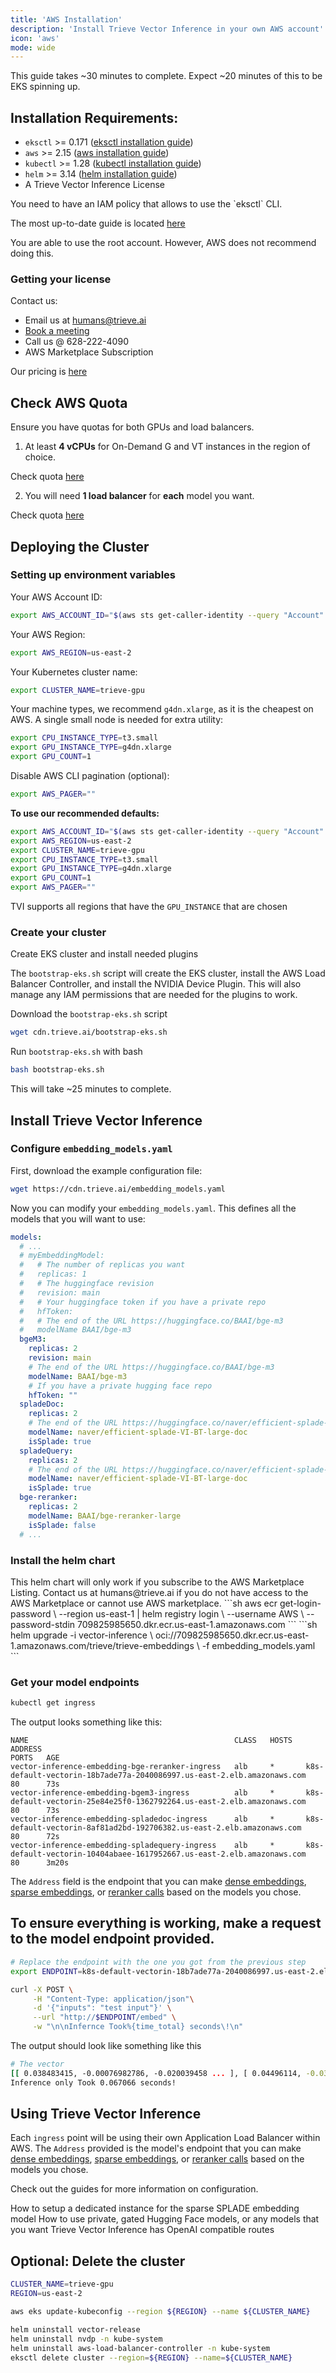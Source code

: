 ```yaml
---
title: 'AWS Installation'
description: 'Install Trieve Vector Inference in your own AWS account'
icon: 'aws'
mode: wide
---
```


<Note>This guide takes ~30 minutes to complete. Expect ~20 minutes of this to be EKS spinning up. </Note>

## Installation Requirements:

- `eksctl` >= 0.171 ([eksctl installation guide](https://eksctl.io/installation))
- `aws` >= 2.15 ([aws installation guide](https://docs.aws.amazon.com/cli/latest/userguide/getting-started-install.html))
- `kubectl` >= 1.28 ([kubectl installation guide](https://kubernetes.io/docs/tasks/tools/#kubectl))
- `helm` >= 3.14 ([helm installation guide](https://helm.sh/docs/intro/install/#helm))
- A Trieve Vector Inference License

<Accordion title="IAM Policy Minimum Requirements">
  You need to have an IAM policy that allows to use the `eksctl` CLI.

  The most up-to-date guide is located [here](https://eksctl.io/usage/minimum-iam-policies)

  You are able to use the root account. However, AWS does not recommend doing this.
</Accordion>

### Getting your license

Contact us:
- Email us at humans@trieve.ai
- [Book a meeting](https://cal.com/nick.k/meet)
- Call us @ 628-222-4090
- AWS Marketplace Subscription

Our pricing is [here](/vector-inference/pricing)

## Check AWS Quota

<Warning>
    Ensure you have quotas for both GPUs and load balancers.
</Warning>

1) At least **4 vCPUs** for On-Demand G and VT instances in the region of choice.

Check quota [here](https://us-west-1.console.aws.amazon.com/servicequotas/home/services/ec2/quotas/L-3819A6DF)

2) You will need **1 load balancer** for **each** model you want.

Check quota [here](https://us-east-2.console.aws.amazon.com/servicequotas/home/services/elasticloadbalancing/quotas/L-53DA6B97)

## Deploying the Cluster

### Setting up environment variables 

Your AWS Account ID:
```sh
export AWS_ACCOUNT_ID="$(aws sts get-caller-identity --query "Account" --output text)"
```

Your AWS Region:

```sh
export AWS_REGION=us-east-2
```

Your Kubernetes cluster name:

```sh
export CLUSTER_NAME=trieve-gpu
```

Your machine types, we recommend `g4dn.xlarge`, as it is the cheapest on AWS. A single small node is needed for extra utility:

```sh
export CPU_INSTANCE_TYPE=t3.small
export GPU_INSTANCE_TYPE=g4dn.xlarge
export GPU_COUNT=1
```

Disable AWS CLI pagination (optional):

```sh
export AWS_PAGER=""
```

**To use our recommended defaults:**

```sh
export AWS_ACCOUNT_ID="$(aws sts get-caller-identity --query "Account" --output text)"
export AWS_REGION=us-east-2
export CLUSTER_NAME=trieve-gpu
export CPU_INSTANCE_TYPE=t3.small
export GPU_INSTANCE_TYPE=g4dn.xlarge
export GPU_COUNT=1
export AWS_PAGER=""
```

<Note> TVI supports all regions that have the `GPU_INSTANCE` that are chosen </Note>


### Create your cluster

Create EKS cluster and install needed plugins

The `bootstrap-eks.sh` script will create the EKS cluster, install the AWS Load Balancer Controller, and install the NVIDIA Device Plugin. This will also manage any IAM permissions that are needed for the plugins to work.

Download the `bootstrap-eks.sh` script
```sh
wget cdn.trieve.ai/bootstrap-eks.sh
```

Run `bootstrap-eks.sh` with bash

```sh
bash bootstrap-eks.sh
```

This will take ~25 minutes to complete.

## Install Trieve Vector Inference

### Configure `embedding_models.yaml`

First, download the example configuration file:

```sh
wget https://cdn.trieve.ai/embedding_models.yaml
```

Now you can modify your `embedding_models.yaml`. This defines all the models that you will want to use:

```yaml embedding_models.yaml
models:
  # ...
  # myEmbeddingModel:
  #   # The number of replicas you want
  #   replicas: 1
  #   # The huggingface revision
  #   revision: main
  #   # Your huggingface token if you have a private repo
  #   hfToken:
  #   # The end of the URL https://huggingface.co/BAAI/bge-m3 
  #   modelName BAAI/bge-m3 
  bgeM3:
    replicas: 2
    revision: main
    # The end of the URL https://huggingface.co/BAAI/bge-m3
    modelName: BAAI/bge-m3 
    # If you have a private hugging face repo
    hfToken: "" 
  spladeDoc:
    replicas: 2
    # The end of the URL https://huggingface.co/naver/efficient-splade-VI-BT-large-doc
    modelName: naver/efficient-splade-VI-BT-large-doc 
    isSplade: true
  spladeQuery:
    replicas: 2
    # The end of the URL https://huggingface.co/naver/efficient-splade-VI-BT-large-doc
    modelName: naver/efficient-splade-VI-BT-large-doc 
    isSplade: true
  bge-reranker:
    replicas: 2
    modelName: BAAI/bge-reranker-large
    isSplade: false
  # ...
```

### Install the helm chart

<Info>
    This helm chart will only work if you subscribe to the AWS Marketplace Listing.
</Info>
<Info>
    Contact us at humans@trieve.ai if you do not have access to the AWS Marketplace or cannot use AWS marketplace.
  </Info>

<Steps>
<Step title="Login to AWS ecr repository">
```sh
 aws ecr get-login-password \
    --region us-east-1 | helm registry login \
    --username AWS \
    --password-stdin 709825985650.dkr.ecr.us-east-1.amazonaws.com
```
</Step>

<Step title="Install the helm chart from the Marketplace ECR repository">
```sh
helm upgrade -i vector-inference \
    oci://709825985650.dkr.ecr.us-east-1.amazonaws.com/trieve/trieve-embeddings \
    -f embedding_models.yaml
```
</Step>
</Steps>

### Get your model endpoints

```sh
kubectl get ingress
```

The output looks something like this:

```
NAME                                              CLASS   HOSTS   ADDRESS                                                                  PORTS   AGE
vector-inference-embedding-bge-reranker-ingress   alb     *       k8s-default-vectorin-18b7ade77a-2040086997.us-east-2.elb.amazonaws.com   80      73s
vector-inference-embedding-bgem3-ingress          alb     *       k8s-default-vectorin-25e84e25f0-1362792264.us-east-2.elb.amazonaws.com   80      73s
vector-inference-embedding-spladedoc-ingress      alb     *       k8s-default-vectorin-8af81ad2bd-192706382.us-east-2.elb.amazonaws.com    80      72s
vector-inference-embedding-spladequery-ingress    alb     *       k8s-default-vectorin-10404abaee-1617952667.us-east-2.elb.amazonaws.com   80      3m20s
```

The `Address` field is the endpoint that you can make [dense embeddings](/vector-inference/embed), [sparse embeddings](/vector-inference/embed_sparse), or [reranker calls](/vector-inference/reranker) based on the models you chose.

## To ensure everything is working, make a request to the model endpoint provided.

```sh
# Replace the endpoint with the one you got from the previous step
export ENDPOINT=k8s-default-vectorin-18b7ade77a-2040086997.us-east-2.elb.amazonaws.com

curl -X POST \
     -H "Content-Type: application/json"\
     -d '{"inputs": "test input"}' \
     --url "http://$ENDPOINT/embed" \
     -w "\n\nInfernce Took%{time_total} seconds\!\n"
```

The output should look like something like this

```sh
# The vector
[[ 0.038483415, -0.00076982786, -0.020039458 ... ], [ 0.04496114, -0.039057795, -0.022400795, ... ]]
Inference only Took 0.067066 seconds!
```

## Using Trieve Vector Inference

Each `ingress` point will be using their own Application Load Balancer within AWS. The `Address` provided is the model's endpoint that you can make [dense embeddings](/vector-inference/embed), [sparse embeddings](/vector-inference/embed_sparse), or [reranker calls](/vector-inference/reranker) based on the models you chose.

Check out the guides for more information on configuration.

<CardGroup cols={3}>
  <Card icon="magnifying-glass" title="Using SPLADE Models" href="/vector-inference/splade">
	How to setup a dedicated instance for the sparse SPLADE embedding model
  </Card>
  <Card icon="brackets-curly" title="Using Custom Models" href="/vector-inference/dense">
	How to use private, gated Hugging Face models, or any models that you want
  </Card>
  <Card icon="microchip-ai" title="OpenAI compatibility" href="/vector-inference/openai">
	Trieve Vector Inference has OpenAI compatible routes
  </Card>
</CardGroup>

## Optional: Delete the cluster

```sh
CLUSTER_NAME=trieve-gpu
REGION=us-east-2

aws eks update-kubeconfig --region ${REGION} --name ${CLUSTER_NAME}

helm uninstall vector-release
helm uninstall nvdp -n kube-system
helm uninstall aws-load-balancer-controller -n kube-system
eksctl delete cluster --region=${REGION} --name=${CLUSTER_NAME}
```

